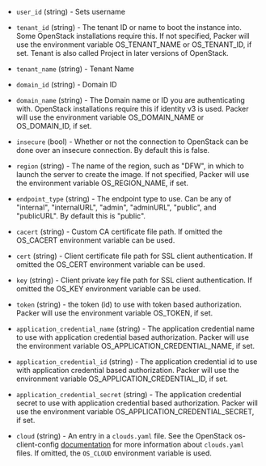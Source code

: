 <!-- Code generated from the comments of the AccessConfig struct in builder/openstack/access_config.go; DO NOT EDIT MANUALLY -->

- `user_id` (string) - Sets username

- `tenant_id` (string) - The tenant ID or name to boot the instance into. Some OpenStack
  installations require this. If not specified, Packer will use the
  environment variable OS_TENANT_NAME or OS_TENANT_ID, if set. Tenant is
  also called Project in later versions of OpenStack.

- `tenant_name` (string) - Tenant Name

- `domain_id` (string) - Domain ID

- `domain_name` (string) - The Domain name or ID you are authenticating with. OpenStack
  installations require this if identity v3 is used. Packer will use the
  environment variable OS_DOMAIN_NAME or OS_DOMAIN_ID, if set.

- `insecure` (bool) - Whether or not the connection to OpenStack can be done over an insecure
  connection. By default this is false.

- `region` (string) - The name of the region, such as "DFW", in which to launch the server to
  create the image. If not specified, Packer will use the environment
  variable OS_REGION_NAME, if set.

- `endpoint_type` (string) - The endpoint type to use. Can be any of "internal", "internalURL",
  "admin", "adminURL", "public", and "publicURL". By default this is
  "public".

- `cacert` (string) - Custom CA certificate file path. If omitted the OS_CACERT environment
  variable can be used.

- `cert` (string) - Client certificate file path for SSL client authentication. If omitted
  the OS_CERT environment variable can be used.

- `key` (string) - Client private key file path for SSL client authentication. If omitted
  the OS_KEY environment variable can be used.

- `token` (string) - the token (id) to use with token based authorization. Packer will use
  the environment variable OS_TOKEN, if set.

- `application_credential_name` (string) - The application credential name to use with application credential based
  authorization. Packer will use the environment variable
  OS_APPLICATION_CREDENTIAL_NAME, if set.

- `application_credential_id` (string) - The application credential id to use with application credential based
  authorization. Packer will use the environment variable
  OS_APPLICATION_CREDENTIAL_ID, if set.

- `application_credential_secret` (string) - The application credential secret to use with application credential
  based authorization. Packer will use the environment variable
  OS_APPLICATION_CREDENTIAL_SECRET, if set.

- `cloud` (string) - An entry in a `clouds.yaml` file. See the OpenStack os-client-config
  [documentation](https://docs.openstack.org/os-client-config/latest/user/configuration.html)
  for more information about `clouds.yaml` files. If omitted, the
  `OS_CLOUD` environment variable is used.

<!-- End of code generated from the comments of the AccessConfig struct in builder/openstack/access_config.go; -->

